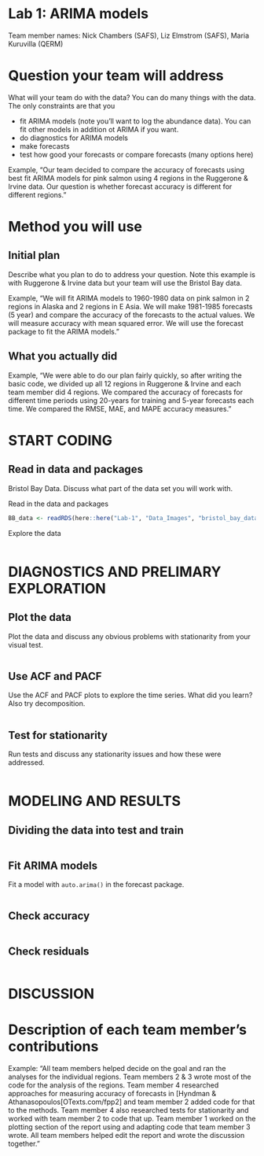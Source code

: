 # Lab 1: ARIMA models

Team member names: Nick Chambers (SAFS), Liz Elmstrom (SAFS), Maria Kuruvilla (QERM)

# Question your team will address

What will your team do with the data? You can do many things with the data. The only constraints are that you

* fit ARIMA models (note you'll want to log the abundance data). You can fit other models in addition ot ARIMA if you want.
* do diagnostics for ARIMA models
* make forecasts
* test how good your forecasts or compare forecasts (many options here)

Example, "Our team decided to compare the accuracy of forecasts using best fit ARIMA models for pink salmon using 4 regions in the Ruggerone & Irvine data. Our question is whether forecast accuracy is different for different regions."

# Method you will use

## Initial plan

Describe what you plan to do to address your question. Note this example is with Ruggerone & Irvine data but your team will use the Bristol Bay data.

Example, "We will fit ARIMA models to 1960-1980 data on pink salmon in 2 regions in Alaska and 2 regions in E Asia. We will make 1981-1985  forecasts (5 year) and compare the accuracy of the forecasts to the actual values. We will measure accuracy with mean squared error. We will use the forecast package to fit the ARIMA models."

## What you actually did

Example, "We were able to do our plan fairly quickly, so after writing the basic code, we divided up all 12 regions in Ruggerone & Irvine and each team member did 4 regions. We compared the accuracy of forecasts for different time periods using 20-years for training and 5-year forecasts each time. We compared the RMSE, MAE, and MAPE accuracy measures."


# START CODING

## Read in data and packages

Bristol Bay Data. Discuss what part of the data set you will work with.

Read in the data and packages
```r
BB_data <- readRDS(here::here("Lab-1", "Data_Images", "bristol_bay_data_plus_covariates.rds"))
```

Explore the data 
```r


```


# DIAGNOSTICS AND PRELIMARY EXPLORATION

## Plot the data

Plot the data and discuss any obvious problems with stationarity from your visual test.

```r

```

## Use ACF and PACF

Use the ACF and PACF plots to explore the time series. What did you learn? Also try decomposition.

```r

```

## Test for stationarity

Run tests and discuss any stationarity issues and how these were addressed.

```r

```

# MODELING AND RESULTS

## Dividing the data into test and train

```r

```

## Fit ARIMA models
Fit a model with `auto.arima()` in the forecast package.

```r

```

## Check accuracy
```r

```

## Check residuals

```r

```

# DISCUSSION

# Description of each team member's contributions

Example: "All team members helped decide on the goal and ran the analyses for the individual regions. Team members 2 & 3 wrote most of the code for the analysis of the regions. Team member 4 researched approaches for measuring accuracy of forecasts in [Hyndman & Athanasopoulos[OTexts.com/fpp2] and team member 2 added code for that to the methods. Team member 4 also researched tests for stationarity and worked with team member 2 to code that up. Team member 1 worked on the plotting section of the report using and adapting code that team member 3 wrote. All team members helped edit the report and wrote the discussion together."

